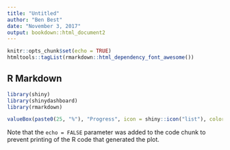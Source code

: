 ```yaml
---
title: "Untitled"
author: "Ben Best"
date: "November 3, 2017"
output: bookdown::html_document2
---
```


```r
knitr::opts_chunk$set(echo = TRUE)
htmltools::tagList(rmarkdown::html_dependency_font_awesome())
```

## R Markdown

```r
library(shiny)
library(shinydashboard)
library(rmarkdown)

valueBox(paste0(25, "%"), "Progress", icon = shiny::icon("list"), color = "purple") #  
```

Note that the `echo = FALSE` parameter was added to the code chunk to prevent printing of the R code that generated the plot.
